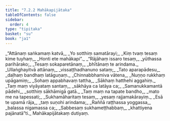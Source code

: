 ```yaml
---
title: "7.2.2 Mahākapijātaka"
tableOfContents: false
sidebar:
  order: 4
type: "tipitaka"
basket: "su"
book: "ja1"
---
```



<DynamicBreadcrumb />

<Division number="83" book="ja1" bookNo="22" page="286">

<Paragraph number="1580" type="verses" book="ja1">
_“Attānaṃ saṅkamaṃ katvā,_  
_Yo sotthiṃ samatārayi;_  
_Kiṃ tvaṃ tesaṃ kime tuyhaṃ,_  
_Honti ete mahākapi”._  

</Paragraph>

</Division>
<Division number="84" book="ja1" bookNo="22" page="286">

<Paragraph number="1581" type="verses" book="ja1">
_“Rājāhaṃ issaro tesaṃ,_  
_yūthassa parihārako;_  
_Tesaṃ sokaparetānaṃ,_  
_bhītānaṃ te arindama._  

</Paragraph>

</Division>
<Division number="85" book="ja1" bookNo="22" page="286">

<Paragraph number="1582" type="verses" book="ja1">
_Ullaṅghayitvā attānaṃ,_  
_vissaṭṭhadhanuno sataṃ;_  
_Tato aparapādesu,_  
_daḷhaṃ bandhaṃ latāguṇaṃ._  

</Paragraph>

</Division>
<Division number="86" book="ja1" bookNo="22" page="286">

<Paragraph number="1583" type="verses" book="ja1">
_Chinnabbhamiva vātena,_  
_Nuṇṇo rukkhaṃ upāgamiṃ;_  
_Sohaṃ appabhavaṃ tattha,_  
_Sākhaṃ hatthehi aggahiṃ._  

</Paragraph>

</Division>
<Division number="87" book="ja1" bookNo="22" page="286">

<Paragraph number="1584" type="verses" book="ja1">
_Taṃ maṃ viyāyataṃ santaṃ,_  
_sākhāya ca latāya ca;_  
_Samanukkamantā pādehi,_  
_sotthiṃ sākhāmigā gatā._  

</Paragraph>

</Division>
<Division number="88" book="ja1" bookNo="22" page="286">

<Paragraph number="1585" type="verses" book="ja1">
_Taṃ maṃ na tapate bandho,_  
_mato me na tapessati;_  
_Sukhamāharitaṃ tesaṃ,_  
_yesaṃ rajjamakārayiṃ._  

</Paragraph>

</Division>
<Division number="89" book="ja1" bookNo="22" page="287">

<Paragraph number="1586" type="verses" book="ja1">
_Esā te upamā rāja,_  
_taṃ suṇohi arindama;_  
_Raññā raṭṭhassa yoggassa,_  
_balassa nigamassa ca;_  
_Sabbesaṃ sukhameṭṭhabbaṃ,_  
_khattiyena pajānatā”ti._  


</Paragraph>
</Division>

<Paragraph number="1587" type="center" book="ja1">
Mahākapijātakaṃ dutiyaṃ.
</Paragraph>